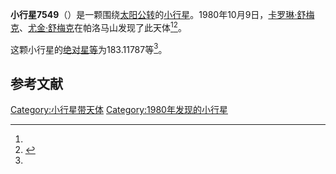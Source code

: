 {{Infobox planet
| bgcolour = #FFFFC0
| name = 7549 Woodard
| symbol = 
| image = 
| caption = 
| discovery = yes
| discovery_ref = 
| discoverer = [[卡罗琳·舒梅克|卡罗琳·舒梅克]]、[[尤金·舒梅克|尤金·舒梅克]]
| discovery_site = [[帕洛马山|帕洛马山]] 
| discovered = 1980年10月9日
| designations = yes
| mp_name = 
| named_after = 
| alt_names = 1980 TO5/ 1990 RF9
| mp_category = [[主带小行星|主带小行星]]
| orbit_ref = <ref name="a">[http://ssd.jpl.nasa.gov/sbdb.cgi?sstr=7549 7549 Woodard] {{Wayback|url=http://ssd.jpl.nasa.gov/sbdb.cgi?sstr=7549 |date=20201124024718 }}，小行星數據庫瀏覽器（JPL Small-Body Database Browser）－[[美国国家航空航天局|美国国家航空航天局]]喷气推进实验室</ref>
| epoch = 2456400.5 (2013年4月18日更新)
| aphelion = {{convert|3.2850158|AU|km|3|abbr=on|lk=out}}
| perihelion = {{convert|2.7138418|AU|km|3|abbr=on}}
| semimajor = {{convert|2.9994288|AU|km|3|abbr=on}}
| eccentricity = 0.0952138
| period = 1897.388493 [[日|日]]<br />5.19[[儒略年|儒略年]]
| avg_speed = 
| inclination = 9.69345
| asc_node = 225.73702
| mean_anomaly = 
| arg_peri = 183.11787
| satellites = 
| physical_characteristics = yes
| dimensions = 
| mass = 
| density = 
| surface_grav = 
| escape_velocity = 
| sidereal_day = 
| axial_tilt = 
| pole_ecliptic_lat = 
| pole_ecliptic_lon = 
| albedo = 
| temperatures= 
| temp_name1 = 
| mean_temp_1 = 
| max_temp_1 = 
| temp_name2 = 
| max_temp_2 = 
| spectral_type = 
| abs_magnitude = 183.11787
}}

'''小行星7549'''（{{lang-en|7549 Woodard}}）是一颗围绕[[太阳|太阳]][[公转|公转]]的[[小行星|小行星]]。1980年10月9日，[[卡罗琳·舒梅克|卡罗琳·舒梅克]]、[[尤金·舒梅克|尤金·舒梅克]]在帕洛马山发现了此天体<ref name="a" /><ref>{{cite news|title=小行星列表|url=http://cfa-www.harvard.edu/iau/lists/NumberedMPs.txt|accessdate=2013-07-08|newspaper=哈佛大学|archive-date=2008-05-17|archive-url=https://web.archive.org/web/20080517010638/http://cfa-www.harvard.edu/iau/lists/NumberedMPs.txt|dead-url=no}}</ref>。

这颗小行星的[[绝对星等|绝对星等]]为183.11787等<ref name="a" />。

==参考文献==
{{reflist}}
{{Minor Planet Number|[[小行星7548|小行星7548]]|[[小行星7550|小行星7550]]}}

{{小天体}}

[[Category:小行星带天体|Category:小行星带天体]]
[[Category:1980年发现的小行星|Category:1980年发现的小行星]]

{{asteroid-stub}}